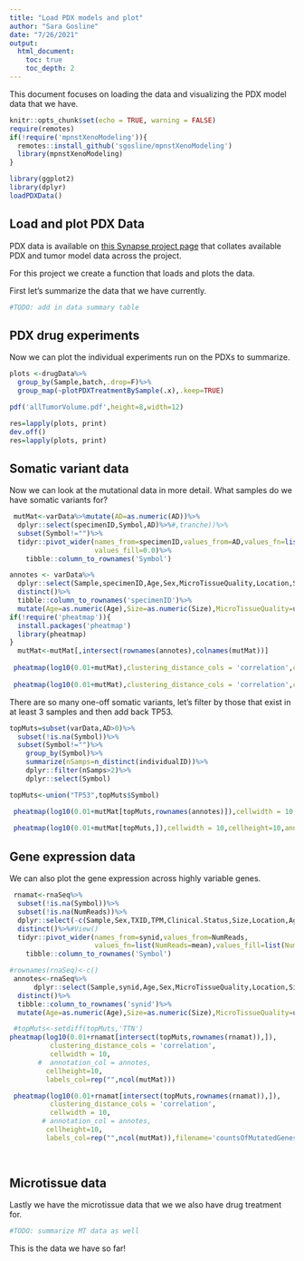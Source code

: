 ```yaml
---
title: "Load PDX models and plot"
author: "Sara Gosline"
date: "7/26/2021"
output: 
  html_document:
    toc: true
    toc_depth: 2
---
```


This document focuses on loading the data and visualizing the PDX model data that we have.

```r
knitr::opts_chunk$set(echo = TRUE, warning = FALSE)
require(remotes)
if(!require('mpnstXenoModeling')){
  remotes::install_github('sgosline/mpnstXenoModeling')
  library(mpnstXenoModeling)
}

library(ggplot2)
library(dplyr)
loadPDXData()

```


## Load and plot PDX Data

PDX data is available on [this Synapse project page](https://www.synapse.org/#!Synapse:syn21984813/wiki/602362) that collates available PDX and tumor model data across the project.

For this project we create a function that loads and plots the data.

First let's summarize the data that we have currently. 

```r
#TODO: add in data summary table
```


## PDX drug experiments 

Now we can plot the individual experiments run on the PDXs to summarize.

```r

plots <-drugData%>%
  group_by(Sample,batch,.drop=F)%>%
  group_map(~plotPDXTreatmentBySample(.x),.keep=TRUE)

pdf('allTumorVolume.pdf',height=8,width=12)

res=lapply(plots, print)
dev.off()
res=lapply(plots, print)

```

## Somatic variant data


Now we can look at the mutational data in more detail. What samples do we have somatic variants for? 

```r
 mutMat<-varData%>%mutate(AD=as.numeric(AD))%>%
  dplyr::select(specimenID,Symbol,AD)%>%#,tranche))%>%
  subset(Symbol!="")%>%
  tidyr::pivot_wider(names_from=specimenID,values_from=AD,values_fn=list(AD=mean),
                     values_fill=0.0)%>%
    tibble::column_to_rownames('Symbol')

annotes <- varData%>%
  dplyr::select(Sample,specimenID,Age,Sex,MicroTissueQuality,Location,Size)%>%
  distinct()%>%
  tibble::column_to_rownames('specimenID')%>%
  mutate(Age=as.numeric(Age),Size=as.numeric(Size),MicroTissueQuality=unlist(MicroTissueQuality))
if(!require('pheatmap')){
  install.packages('pheatmap')
  library(pheatmap)
}
  mutMat<-mutMat[,intersect(rownames(annotes),colnames(mutMat))]
  
 pheatmap(log10(0.01+mutMat),clustering_distance_cols = 'correlation',cellwidth = 10,annotation_col = annotes,labels_row = rep("",nrow(mutMat)),labels_col=rep("",ncol(mutMat)))
 
 pheatmap(log10(0.01+mutMat),clustering_distance_cols = 'correlation',cellwidth = 10,annotation_col = annotes,labels_row = rep("",nrow(mutMat)),labels_col=rep("",ncol(mutMat)),filename='allMutations.pdf')
```


There are so many one-off somatic variants, let's filter by those that exist in at least 3 samples and then add back TP53.
```r

topMuts=subset(varData,AD>0)%>%
  subset(!is.na(Symbol))%>%
  subset(Symbol!="")%>%
    group_by(Symbol)%>%
    summarize(nSamps=n_distinct(individualID))%>%
    dplyr::filter(nSamps>2)%>%
    dplyr::select(Symbol)

topMuts<-union("TP53",topMuts$Symbol)

 pheatmap(log10(0.01+mutMat[topMuts,rownames(annotes)]),cellwidth = 10,cellheight=10,annotation_col = annotes,clustering_method='ward.D2')
 
 pheatmap(log10(0.01+mutMat[topMuts,]),cellwidth = 10,cellheight=10,annotation_col = annotes,filename='recMutations.pdf',clustering_method='ward.D2')

```

## Gene expression data

We can also plot the gene expression across highly variable genes.
```r
 rnamat<-rnaSeq%>%
  subset(!is.na(Symbol))%>%
  subset(!is.na(NumReads))%>%
  dplyr::select(-c(Sample,Sex,TXID,TPM,Clinical.Status,Size,Location,Age,MicroTissueQuality))%>%
  distinct()%>%#View()
  tidyr::pivot_wider(names_from=synid,values_from=NumReads,
                     values_fn=list(NumReads=mean),values_fill=list(NumReads=0.0))%>%
    tibble::column_to_rownames('Symbol')

#rownames(rnaSeq)<-c()
 annotes<-rnaSeq%>%
      dplyr::select(Sample,synid,Age,Sex,MicroTissueQuality,Location,Size)%>%
  distinct()%>%
  tibble::column_to_rownames('synid')%>%
  mutate(Age=as.numeric(Age),Size=as.numeric(Size),MicroTissueQuality=unlist(MicroTissueQuality))

 #topMuts<-setdiff(topMuts,'TTN')
pheatmap(log10(0.01+rnamat[intersect(topMuts,rownames(rnamat)),]),
          clustering_distance_cols = 'correlation',
          cellwidth = 10,
       #  annotation_col = annotes,
         cellheight=10,
         labels_col=rep("",ncol(mutMat)))

 pheatmap(log10(0.01+rnamat[intersect(topMuts,rownames(rnamat)),]),
          clustering_distance_cols = 'correlation',
          cellwidth = 10,
        # annotation_col = annotes,
         cellheight=10,
         labels_col=rep("",ncol(mutMat)),filename='countsOfMutatedGenes.pdf')
 
 
```

## Microtissue data
Lastly we have the microtissue data that we we also have drug treatment for.
```r

#TODO: summarize MT data as well
```

This is the data we have so far!